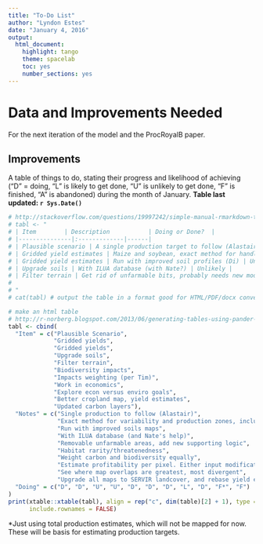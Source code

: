 ```yaml
---
title: "To-Do List"
author: "Lyndon Estes"
date: "January 4, 2016"
output: 
  html_document:
    highlight: tango
    theme: spacelab
    toc: yes 
    number_sections: yes
---
```


# Data and Improvements Needed

For the next iteration of the model and the ProcRoyalB paper.

## Improvements

A table of things to do, stating their progress and likelihood of achieving ("D" = doing, "L" is likely to get done, "U" is unlikely to get done, "F" is finished, "A" is abandoned) during the month of January.  __Table last updated: `r Sys.Date()`__

```r
# http://stackoverflow.com/questions/19997242/simple-manual-rmarkdown-tables-that-look-good-in-html-pdf-and-docx
# tabl <- "  
# | Item        | Description           | Doing or Done?  |
# |---------------|:-------------|------|
# | Plausible scenario | A single production target to follow (Alastair)  | Doing |
# | Gridded yield estimates | Maize and soybean, exact method for handling variability & production zones (e.g. irrigation regions) |  Doing |
# | Gridded yield estimates | Run with improved soil profiles (Di) | Unlikely |
# | Upgrade soils | With ILUA database (with Nate?) | Unlikely |
# | Filter terrain | Get rid of unfarmable bits, probably needs new model logic (cell fraction multiplier) | Doing | 
# 
# "
# cat(tabl) # output the table in a format good for HTML/PDF/docx conversion

# make an html table
# http://r-norberg.blogspot.com/2013/06/generating-tables-using-pander-knitr.html
tabl <- cbind(
  "Item" = c("Plausible Scenario", 
             "Gridded yields",
             "Gridded yields",
             "Upgrade soils", 
             "Filter terrain", 
             "Biodiversity impacts", 
             "Impacts weighting (per Tim)", 
             "Work in economics", 
             "Explore econ versus enviro goals", 
             "Better cropland map, yield estimates", 
             "Updated carbon layers"), 
  "Notes" = c("Single production to follow (Alastair)", 
              "Exact method for variability and production zones, including inability to reach potential yields", 
              "Run with improved soils maps", 
              "With ILUA database (and Nate's help)", 
              "Removable unfarmable areas, add new supporting logic", 
              "Habitat rarity/threatenedness", 
              "Weight carbon and biodiversity equally", 
              "Estimate profitability per pixel. Either input modification or code modification", 
              "See where map overlaps are greatest, most divergent", 
              "Upgrade all maps to SERVIR landcover, and rebase yield estimates on that", "Baccini vegetation carbon + ISRIC grids"),
  "Doing" = c("D", "D", "U", "U", "D", "D", "D", "L", "D", "F*", "F")
)
print(xtable::xtable(tabl), align = rep("c", dim(table)[2] + 1), type = "html", 
      include.rownames = FALSE)
```

*Just using total production estimates, which will not be mapped for now. These will be basis for estimating production targets. 


